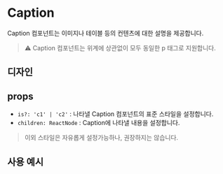 

<Meta of={CaptionStories} />

# Caption

Caption 컴포넌트는 이미지나 테이블 등의 컨텐츠에 대한 설명을 제공합니다.

> ⚠️ Caption 컴포넌트는 위계에 상관없이 모두 동일한 p 태그로 지원합니다.

## 디자인

<Canvas of={CaptionStories.Caption1} />
<Canvas of={CaptionStories.Caption2} />

## props

- `is?: 'c1' | 'c2'` : 나타낼 Caption 컴포넌트의 표준 스타일을 설정합니다.
- `children: ReactNode` : Caption에 나타낼 내용을 설정합니다.

> 이외 스타일은 자유롭게 설정가능하나, 권장하지는 않습니다.

## 사용 예시

```jsx
// Basic Usage
<Caption>빈티지 샵을 다 모았다! 빙글 Vingle</Caption>
<Caption is='c1'>빈티지 샵을 다 모았다! 빙글 Vingle</Caption>
<Caption is='c2'>빈티지 샵을 다 모았다! 빙글 Vingle</Caption>
```
